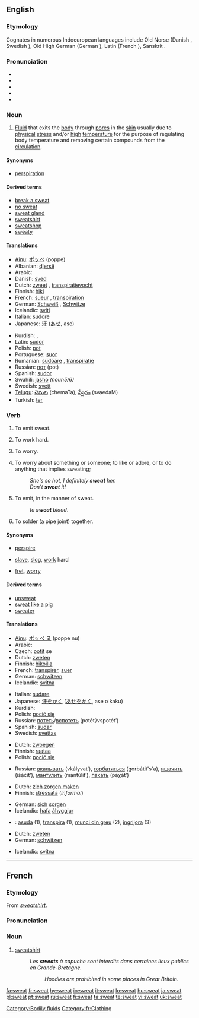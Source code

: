 {{wikipedia|dab=sweat (disambiguation)|sweat}}
==English==
{{see|sweats}}
{{wikipedia}}

===Etymology===
Cognates in numerous Indoeuropean languages include Old Norse {{term|sveiti|lang=non}} (Danish {{term|sved|lang=da}}, Swedish {{term|svett|lang=sv}}), Old High German {{term|sueiჳ|lang=goh}} (German {{term|Schweiß|lang=de}}), Latin {{term|sudor|lang=la}} (French {{term|sueur|lang=fr}}), Sanskrit {{term|स्वेड|sc=Deva|tr=sveda|lang=sa}}.

===Pronunciation===
* {{enPR|swĕt}}
* {{IPA|/swɛt/}}
* {{SAMPA|/swEt/}}
* {{audio|en-us-sweat.ogg|Audio (US)}}
* {{rhymes|ɛt}}

===Noun===
{{en-noun|-}}

# {{physiology}} [[Fluid]] that exits the [[body]] through [[pore]]s in the [[skin]] usually due to [[physical]] [[stress]] and/or [[high]] [[temperature]] for the purpose of regulating body temperature and removing certain compounds from the [[circulation]].

====Synonyms====
* {{sense|fluid that exits the body through pores}} [[perspiration]]

====Derived terms====
{{rel-top|terms derived from sweat (noun)}}
* [[break a sweat]]
* [[no sweat]]
* [[sweat gland]]
* [[sweatshirt]]
* [[sweatshop]]
* [[sweaty]]
{{rel-bottom}}

====Translations====
{{trans-top|fluid that exits the body through pores}}
* [[Ainu]]: [[ポッペ]] (poppe)
* Albanian: [[djersë]]
* Arabic: {{Arab|[[عرق]]}} {{IPAchar|(ʕáraq)}} {{m}}
* Danish: [[sved]] {{c}}
* Dutch: [[zweet]] {{n}}, [[transpiratievocht]] {{n}}
* Finnish: [[hiki]]
* French: [[sueur]] {{f}}, [[transpiration]] {{f}}
* German: [[Schweiß]] {{m}}, [[Schwitze]] {{f}}
* Icelandic: [[sviti]] {{m}}
* Italian: [[sudore]] {{m}}
* Japanese: [[汗]] ([[あせ]], ase)
{{trans-mid}}
* Kurdish: {{KUchar|[[ئاره‌ق]]}}, {{KUchar|[[ئاره‌قه‌]]}}
* Latin: [[sudor]] {{m}}
* Polish: [[pot#Polish|pot]] {{m}}
* Portuguese: [[suor]] {{m}}
* Romanian: [[sudoare]] {{f}}, [[transpiraţie]] {{f}}
* Russian: [[пот]] (pot) {{m}}
* Spanish: [[sudor]] {{m}}
* Swahili: [[jasho]] ''(noun5/6)''
* Swedish: [[svett]] {{n}}
* [[Telugu]]: [[చెమట]] (chemaTa), [[స్వేదం]] (svaedaM)
* Turkish: [[ter]]
{{trans-bottom}}

===Verb===
{{en-verb}}

# {{intransitive}} To emit sweat.
# {{intransitive|informal}} To work hard.
# {{intransitive|informal}} To worry.
# {{transitive|idiom}} To worry about something or someone; to like or adore, or to do anything that implies sweating;
#: ''She's so hot, I definitely '''sweat''' her.''
#: ''Don't '''sweat''' it!''
# {{transitive}} To emit, in the manner of sweat.
#: ''to '''sweat''' blood''.
# {{intransitive|plumbing}} To solder (a pipe joint) together.

====Synonyms====
* {{sense|emit sweat}} [[perspire]]
* {{sense|work hard}} [[slave]], [[slog]], [[work]] hard
* {{sense|to worry}} [[fret]], [[worry]]

====Derived terms====
{{rel-top|terms derived from sweat (verb)}}
* [[unsweat]]
* [[sweat like a pig]]
* [[sweater]]
{{rel-bottom}}

====Translations====
{{trans-top|to emit sweat}}
* [[Ainu]]: [[ポッペ ヌ]] (poppe nu)
* Arabic: {{Arab|[[عرق]]}} {{IPAchar|(ʕáriqa)}}
* Czech: [[potit]] se
* Dutch: [[zweten]]
* Finnish: [[hikoilla]]
* French: [[transpirer]], [[suer]]
* German: [[schwitzen]]
* Icelandic: [[svitna]]
{{trans-mid}}
* Italian: [[sudare]]
* Japanese: [[汗をかく]] ([[あせをかく]], ase o kaku)
* Kurdish: {{KUchar|[[ئاره‌ق]]}}
* Polish: [[pocić się]]
* Russian: [[потеть]]/[[вспотеть]] (potét’/vspotét’)
* Spanish: [[sudar]]
* Swedish: [[svettas]]
{{trans-bottom}}

{{trans-top|informal: to work hard}}
<!--Note: add INFORMAL or SLANG terms to this table, where these exist-->
* Dutch: [[zwoegen]]
* Finnish: [[raataa]]
* Polish: [[pocić się]]
{{trans-mid}}
* Russian: [[вкалывать]] (vkályvat’), [[горбатиться]] (gorbátit's'a), [[ишачить]] (išáčit’), [[мантулить]] (mantúlit’), [[пахать]] (paχát’)
{{trans-bottom}}

{{trans-top|informal: to worry}}
<!--Note: add INFORMAL or SLANG terms to this table, where these exist-->
* Dutch: [[zich zorgen maken]]
* Finnish: [[stressata]] (''informal'')
{{trans-mid}}
* German: [[sich]] [[sorgen]]<!--is this informal? ... No.-->
* Icelandic: [[hafa]] [[áhyggjur]]
{{trans-bottom}}

{{checktrans-top}}
* {{ttbc|Romanian}}: [[asuda]] (1), [[transpira]] (1), [[munci din greu]] (2), [[îngrijora]] (3)
{{trans-bottom}}

{{trans-top|to emit in the manner of sweat}}
* Dutch: [[zweten]]
* German: [[schwitzen]]
{{trans-mid}}
* Icelandic: [[svitna]]
{{trans-bottom}}

{{trans-top|to solder together}}
{{trans-mid}}
{{trans-bottom}}

[[Category:Bodily fluids]]

----

==French==

===Etymology===
From {{E.|fr}} ''[[sweatshirt]]''.

===Pronunciation===
{{rfp}}

===Noun===
{{fr-noun|m}}

# [[sweatshirt]]
#: ''Les '''sweats''' à capuche sont interdits dans certaines lieux publics en Grande-Bretagne.''
#:: ''Hoodies are prohibited in some places in Great Britain.''

[[Category:fr:Clothing]]

[[fa:sweat]]
[[fr:sweat]]
[[hy:sweat]]
[[io:sweat]]
[[it:sweat]]
[[lo:sweat]]
[[hu:sweat]]
[[ja:sweat]]
[[pl:sweat]]
[[pt:sweat]]
[[ru:sweat]]
[[fi:sweat]]
[[ta:sweat]]
[[te:sweat]]
[[vi:sweat]]
[[uk:sweat]]